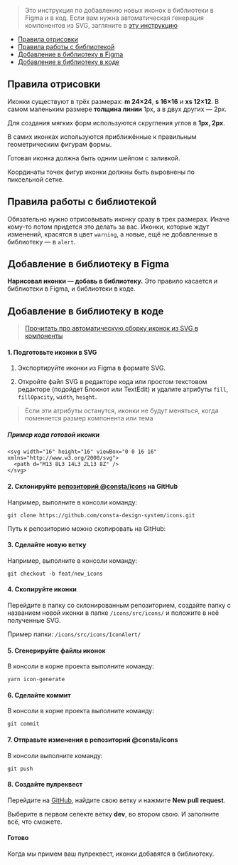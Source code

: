 
> Это инструкция по добавлению новых иконок в библиотеки в Figma и в код. Если вам нужна автоматическая генерация компонентов из SVG, загляните в [эту инструкцию](##LIBS.LIB.STAND.TAB/lib:icons/stand:docs-addicons/tab:dev)

- [Правила отрисовки](#правила-отрисовки)
- [Правила работы с библиотекой](#правила-работы-с-библиотекой)
- [Добавление в библиотеку в Figma](#добавление-в-библиотеку-в-figma)
- [Добавление в библиотеку в коде](#добавление-в-библиотеку-в-коде)

## Правила отрисовки

Иконки существуют в трёх размерах: **m 24×24**, **s 16×16** и **xs 12×12**.
В самом маленьким размере **толщина линии** 1px, а в двух других — 2px.

<InstructionPictures name="Icon1" />

Для создания мягких форм используются скругления углов в **1px, 2px**.

<InstructionPictures name="Icon2" />

В самих иконках используются приближённые к правильным геометрическим фигурам формы.

<InstructionPictures name="Icon3" />

Готовая иконка должна быть одним шейпом с заливкой.

<InstructionPictures name="4-figma-union" />

Координаты точек фигур иконки должны быть выровнены по пиксельной сетке.

<InstructionPictures name="Icon5" />

## Правила работы с библиотекой

Обязательно нужно отрисовывать иконку сразу в трех размерах. Иначе кому-то потом придется это делать за вас.
Иконки, которые ждут изменений, красятся в цвет `warning`, а новые, ещё не добавленные в библиотеку — в `alert`.

<InstructionPictures name="Icon6" />

## Добавление в библиотеку в Figma

**Нарисовал иконки — добавь в библиотеку.** Это правило касается и библиотеки в Figma, и библиотеки в коде.

<InstructionPictures name="7-figma" />

## Добавление в библиотеку в коде

> [Прочитать про автоматическую сборку иконок из SVG в компоненты](##LIBS.LIB.STAND.TAB/lib:icons/stand:docs-addicons/tab:dev)

#### 1. Подготовьте иконки в SVG

1. Экспортируйте иконки из Figma в формате SVG.

<InstructionPictures name="9-figma" />

2. Откройте файл SVG в редакторе кода или простом текстовом редакторе (подойдет Блокнот или TextEdit) и удалите атрибуты `fill`, `fillOpacity`, `width`, `height`.

> Если эти атрибуты останутся, иконки не будут меняться, когда поменяется размер компонента или тема

##### Пример кода готовой иконки

```
<svg width="16" height="16" viewBox="0 0 16 16" xmlns="http://www.w3.org/2000/svg">
  <path d="M13 8L3 14L3 2L13 8Z" />
</svg>
```

#### 2. Склонируйте [репозиторий @consta/icons](https://github.com/consta-design-system/icons) на GitHub

Например, выполните в консоли команду:

`git clone https://github.com/consta-design-system/icons.git`

Путь к репозиторию можно скопировать на GitHub:

<InstructionPictures name="8-github" />

#### 3. Сделайте новую ветку

Например, выполните в консоли команду:

`git checkout -b feat/new_icons`

#### 4. Скопируйте иконки

Перейдите в папку со склонированным репозиторием, создайте папку с названием новой иконки в папке `/icons/src/icons/` и положите в неё полученные SVG.

Пример папки: `/icons/src/icons/IconAlert/`

<InstructionPictures name="10-finder" />

#### 5. Сгенерируйте файлы иконок

В консоли в корне проекта выполните команду:

`yarn icon-generate`

#### 6. Сделайте коммит

В консоли в корне проекта выполните команду:

`git commit`

#### 7. Отправьте изменения в репозиторий @consta/icons

В консоли выполните команду:

`git push`

#### 8. Создайте пулреквест

Перейдите на [GitHub](https://github.com/consta-design-system/icons), найдите свою ветку и нажмите **New pull request**.

<InstructionPictures name="11-github" />

Выберите в первом селекте ветку **dev**, во втором свою. И заполните всё, что сможете.

#### Готово

Когда мы примем ваш пулреквест, иконки добавятся в библиотеку.
